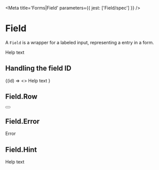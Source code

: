 

<Meta title='Forms|Field' parameters={{ jest: ['Field/spec'] }} />

# Field

A <LinkTo kind='Forms|Field' story='Default Story'>`Field`</LinkTo> is a wrapper for a labeled input, representing a
entry in a form.

<Preview>
  <Story name='Default'>
    <Field>
      <Label text='Label' />
      <InputBox.Skeleton />
      <Field.Hint>Help text</Field.Hint>
    </Field>
  </Story>
</Preview>

<Props of={Field} />

## Handling the field ID

<Preview>
  <Story name='Handling The Field ID'>
    <Field>
      {(id) => <>
        <Label htmlFor={id} text='Label' />
        <InputBox id={id} />
        <Field.Hint>Help text</Field.Hint>
      </>}
    </Field>
  </Story>
</Preview>

## Field.Row

<Preview>
  <Story name='Row'>
    <Field>
      <Field.Row>
        <Label text='Label' />
        <Button danger ghost small square>
          <Icon name='cross' x16 />
        </Button>
      </Field.Row>
      <InputBox.Skeleton />
    </Field>
  </Story>
</Preview>

<Props of={Field.Row} />

## Field.Error

<Preview>
  <Story name='Error'>
    <Field>
      <Field.Row>
        <Label text='Label' />
        <Field.Error>Error</Field.Error>
      </Field.Row>
      <InputBox.Skeleton />
    </Field>
  </Story>
</Preview>

<Props of={Field.Error} />

## Field.Hint

<Preview>
  <Story name='Hint'>
    <Field>
      <Label text='Label' />
      <InputBox.Skeleton />
      <Field.Hint>Help text</Field.Hint>
    </Field>
  </Story>
</Preview>

<Props of={Field.Hint} />
